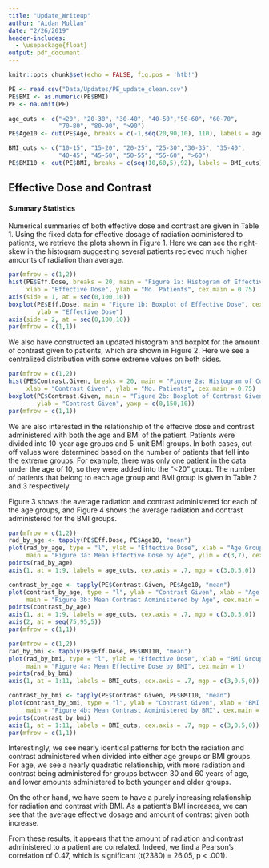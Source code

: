 ```yaml
---
title: "Update_Writeup"
author: "Aidan Mullan"
date: "2/26/2019"
header-includes:
  - \usepackage{float}
output: pdf_document
---
```


```r
knitr::opts_chunk$set(echo = FALSE, fig.pos = 'htb!')
```

```r
PE <- read.csv("Data/Updates/PE_update_clean.csv")
PE$BMI <- as.numeric(PE$BMI)
PE <- na.omit(PE)

age_cuts <- c("<20", "20-30", "30-40", "40-50","50-60", "60-70",
              "70-80", "80-90", ">90")
PE$Age10 <- cut(PE$Age, breaks = c(-1,seq(20,90,10), 110), labels = age_cuts)

BMI_cuts <- c("10-15", "15-20", "20-25", "25-30","30-35", "35-40",
              "40-45", "45-50", "50-55", "55-60", ">60")
PE$BMI10 <- cut(PE$BMI, breaks = c(seq(10,60,5),92), labels = BMI_cuts)
```


## Effective Dose and Contrast

#### Summary Statistics

Numerical summaries of both effective dose and contrast are given in Table 1. Using the fixed data for effective dosage of radiation administered to patients, we retrieve the plots shown in Figure 1. Here we can see the right-skew in the histogram suggesting several patients recieved much higher amounts of radiation than average. 

\begin{table}[H] \centering 
  \caption{Summary Statistics of Radiation and Contrast} 
\begin{tabular}{p{3cm}p{1cm}p{1cm}p{1cm}p{1cm}p{1cm}p{1cm}}
\\[-1.8ex] \hline 
\hline
 & Min & 1st Q & Median & Mean & 3rd Q & Max \\ 
\hline \\[-1.8ex] 
Effective Dose & 0.10 & 3.06 & 4.30 & 5.631 & 6.36 & 48.83 \\
Contrast       & 5.0 & 75.0 & 95.0 & 88.5 & 98.0 & 150.0 \\
\hline 
\hline \\[-1.8ex]
 \end{tabular}
\end{table}

```r
par(mfrow = c(1,2))
hist(PE$Eff.Dose, breaks = 20, main = "Figure 1a: Histogram of Effective Dose",
     xlab = "Effective Dose", ylab = "No. Patients", cex.main = 0.75)
axis(side = 1, at = seq(0,100,10))
boxplot(PE$Eff.Dose, main = "Figure 1b: Boxplot of Effective Dose", cex.main = 0.75, 
        ylab = "Effective Dose")
axis(side = 2, at = seq(0,100,10))
par(mfrow = c(1,1))
```

We also have constructed an updated histogram and boxplot for the amount of contrast given to patients, which are shown in Figure 2. Here we see a centralized distribution with some extreme values on both sides. 

```r
par(mfrow = c(1,2))
hist(PE$Contrast.Given, breaks = 20, main = "Figure 2a: Histogram of Contrast Given",
     xlab = "Contrast Given", ylab = "No. Patients", cex.main = 0.75)
boxplot(PE$Contrast.Given, main = "Figure 2b: Boxplot of Contrast Given", cex.main = 0.75, 
        ylab = "Contrast Given", yaxp = c(0,150,10))
par(mfrow = c(1,1))
```


We are also interested in the relationship of the effecive dose and contrast administered with both the age and BMI of the patient. Patients were divided into 10-year age groups and 5-unit BMI groups. In both cases, cut-off values were determined based on the number of patients that fell into the extreme groups. For example, there was only one patient in the data under the age of 10, so they were added into the "<20" group. The number of patients that belong to each age group and BMI group is given in Table 2 and 3 respectively.

\begin{table}[H] \centering 
  \caption{Breakdown Patients by Age Group} 
\begin{tabular}{p{1cm}p{1cm}p{1cm}p{1cm}p{1cm}p{1cm}p{1cm}p{1cm}p{1cm}}
\\[-1.8ex] \hline 
\hline
 <20 & 20-30 & 30-40 & 40-50& 50-60 & 60-70 & 70-80 & 80-90 & >90 \\ 
 \hline \\[-1.8ex] 
55 & 133 & 222 & 294 & 514 & 562 & 397 & 179 & 26 \\
\hline 
\hline \\[-1.8ex]
 \end{tabular}
\end{table}

\begin{table}[H] \centering 
  \caption{Breakdown Patients by BMI Group} 
\begin{tabular}{p{1cm}p{1cm}p{1cm}p{1cm}p{1cm}p{1cm}p{1cm}p{1cm}p{1cm}p{1cm}p{1cm}}
\\[-1.8ex] \hline 
\hline
 <15 & 15-20 & 20-25 & 25-30 & 30-35 & 35-40 & 40-45 & 45-50 & 50-55 & 55-60 & >60 \\ 
 \hline \\[-1.8ex] 
14 & 158 & 486 & 595 & 467 & 276 & 171 & 106 & 56 & 21 & 32 \\
\hline 
\hline \\[-1.8ex]
 \end{tabular}
\end{table}

Figure 3 shows the average radiation and contrast administered for each of the age groups, and Figure 4 shows the average radiation and contrast administered for the BMI groups.

```r
par(mfrow = c(1,2))
rad_by_age <- tapply(PE$Eff.Dose, PE$Age10, "mean")
plot(rad_by_age, type = "l", ylab = "Effective Dose", xlab = "Age Group", xaxt = "n",
     main = "Figure 3a: Mean Effective Dose by Age", ylim = c(3,7), cex.main = 1)
points(rad_by_age)
axis(1, at = 1:9, labels = age_cuts, cex.axis = .7, mgp = c(3,0.5,0))

contrast_by_age <- tapply(PE$Contrast.Given, PE$Age10, "mean")
plot(contrast_by_age, type = "l", ylab = "Contrast Given", xlab = "Age Group", xaxt = "n",
     main = "Figure 3b: Mean Contrast Administered by Age", cex.main = 1, yaxt = "n", ylim = c(75,95))
points(contrast_by_age)
axis(1, at = 1:9, labels = age_cuts, cex.axis = .7, mgp = c(3,0.5,0))
axis(2, at = seq(75,95,5))
par(mfrow = c(1,1))
```

```r
par(mfrow = c(1,2))
rad_by_bmi <- tapply(PE$Eff.Dose, PE$BMI10, "mean")
plot(rad_by_bmi, type = "l", ylab = "Effective Dose", xlab = "BMI Group", xaxt = "n",
     main = "Figure 4a: Mean Effective Dose by BMI", cex.main = 1)
points(rad_by_bmi)
axis(1, at = 1:11, labels = BMI_cuts, cex.axis = .7, mgp = c(3,0.5,0))

contrast_by_bmi <- tapply(PE$Contrast.Given, PE$BMI10, "mean")
plot(contrast_by_bmi, type = "l", ylab = "Contrast Given", xlab = "BMI Group", xaxt = "n",
     main = "Figure 4b: Mean Contrast Administered by BMI", cex.main = 1)
points(contrast_by_bmi)
axis(1, at = 1:11, labels = BMI_cuts, cex.axis = .7, mgp = c(3,0.5,0))
par(mfrow = c(1,1))
```

Interestingly, we see nearly identical patterns for both the radiation and contrast administered when divided into either age groups or BMI groups. For age, we see a nearly quadratic relationship, with more radiation and contrast being administered for groups between 30 and 60 years of age, and lower amounts administered to both younger and older groups. 

On the other hand, we have seem to have a purely increasing relationship for radiation and contrast with BMI. As a patient's BMI increases, we can see that the average effective dosage and amount of contrast given both increase.

From these results, it appears that the amount of radiation and contrast administered to a patient are correlated. Indeed, we find a Pearson's correlation of 0.47, which is significant (t(2380) = 26.05, p < .001). 

